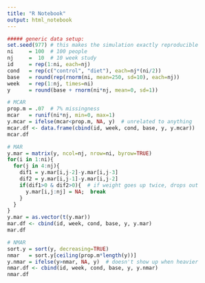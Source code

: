 ```yaml
---
title: "R Notebook"
output: html_notebook
---
```


```r
##### generic data setup:
set.seed(977) # this makes the simulation exactly reproducible
ni     = 100  # 100 people
nj     =  10  # 10 week study
id     = rep(1:ni, each=nj)
cond   = rep(c("control", "diet"), each=nj*(ni/2))
base   = round(rep(rnorm(ni, mean=250, sd=10), each=nj))
week   = rep(1:nj, times=ni)
y      = round(base + rnorm(ni*nj, mean=0, sd=1))

```


```r
# MCAR
prop.m = .07  # 7% missingness
mcar   = runif(ni*nj, min=0, max=1)
y.mcar = ifelse(mcar<prop.m, NA, y)  # unrelated to anything
mcar.df <- data.frame(cbind(id, week, cond, base, y, y.mcar))
mcar.df
```

```r
# MAR
y.mar = matrix(y, ncol=nj, nrow=ni, byrow=TRUE)
for(i in 1:ni){
  for(j in 4:nj){
    dif1 = y.mar[i,j-2]-y.mar[i,j-3]
    dif2 = y.mar[i,j-1]-y.mar[i,j-2]
    if(dif1>0 & dif2>0){  # if weight goes up twice, drops out
      y.mar[i,j:nj] = NA;  break
    }
  }
}
y.mar = as.vector(t(y.mar))
mar.df <- cbind(id, week, cond, base, y, y.mar)
mar.df
```

```r
# NMAR
sort.y = sort(y, decreasing=TRUE)
nmar   = sort.y[ceiling(prop.m*length(y))]
y.nmar = ifelse(y>nmar, NA, y)  # doesn't show up when heavier
nmar.df <- cbind(id, week, cond, base, y, y.nmar)
nmar.df
```

